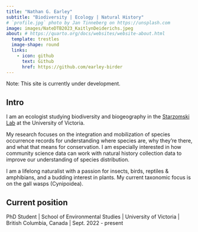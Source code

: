 ```yaml
---
title: "Nathan G. Earley"
subtitle: "Biodiversity | Ecology | Natural History"
# `profile.jpg` photo by Jan Tinneberg on https://unsplash.com
image: images/NateDTB2023_KaitlynDeiderichs.jpeg
about: # https://quarto.org/docs/websites/website-about.html
  template: trestles
  image-shape: round
  links:
    - icon: github
      text: Github
      href: https://github.com/earley-birder
---
```


Note: This site is currently under development.

## Intro

I am an ecologist studying biodiversity and biogeography in the [Starzomski Lab](https://biodiversity.uvic.ca/) at the University of Victoria.

My research focuses on the integration and mobilization of species occurrence records for understanding where species are, why they're there, and what that means for conservation. I am especially interested in how community science data can work with natural history collection data to improve our understanding of species distribution.

I am a lifelong naturalist with a passion for insects, birds, reptiles & amphibians, and a budding interest in plants. My current taxonomic focus is on the gall wasps (Cynipoidea).

## Current position

PhD Student \| School of Environmental Studies \| University of Victoria \| British Columbia, Canada \| Sept. 2022 - present

